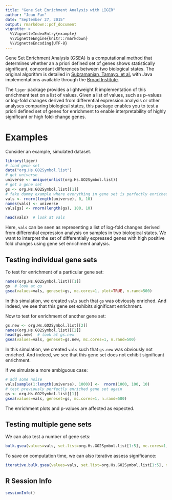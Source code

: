 ```yaml
---
title: "Gene Set Enrichment Analysis with LIGER"
author: "Jean Fan"
date: "September 27, 2015"
output: rmarkdown::pdf_document
vignette: >
  %\VignetteIndexEntry{example}
  %\VignetteEngine{knitr::rmarkdown}
  %\VignetteEncoding{UTF-8}
---
```


Gene Set Enrichment Analysis (GSEA) is a computational method that determines whether an a priori defined set of genes shows statistically significant, concordant differences between two biological states. The original algorithm is detailed in [Subramanian, Tamayo, et al.](http://www.pnas.org/content/102/43/15545.full.pdf) with Java implementations available through the [Broad Institute](http://www.broadinstitute.org/gsea/index.jsp). 

The `liger` package provides a lightweight R implementation of this enrichment test on a list of values. Given a list of values, such as p-values or log-fold changes derived from differential expression analysis or other analyses comparing biological states, this package enables you to test a priori defined set of genes for enrichment to enable interpretability of highly significant or high fold-change genes. 

# Examples

Consider an example, simulated dataset.

```r
library(liger)
# load gene set
data("org.Hs.GO2Symbol.list")  
# get universe
universe <- unique(unlist(org.Hs.GO2Symbol.list))
# get a gene set
gs <- org.Hs.GO2Symbol.list[[1]]
# fake dummy example where everything in gene set is perfectly enriched
vals <- rnorm(length(universe), 0, 10)
names(vals) <- universe
vals[gs] <- rnorm(length(gs), 100, 10)

head(vals)  # look at vals
```

Here, `vals` can be seen as representing a list of log-fold changes derived from differential expression analysis on samples in two biological states. We want to interpret the set of differentially expressed genes with high positive fold changes using gene set enrichment analysis.

## Testing individual gene sets

To test for enrichment of a particular gene set:

```r
names(org.Hs.GO2Symbol.list)[[1]]
gs  # look at gs
gsea(values=vals, geneset=gs, mc.cores=1, plot=TRUE, n.rand=500)
```

In this simulation, we created `vals` such that `gs` was obviously enriched. And indeed, we see that this gene set exhibits significant enrichment.

Now to test for enrichment of another gene set:

```r
gs.new <- org.Hs.GO2Symbol.list[[2]]
names(org.Hs.GO2Symbol.list)[[2]]
head(gs.new)  # look at gs.new
gsea(values=vals, geneset=gs.new, mc.cores=1, n.rand=500)
```

In this simulation, we created `vals` such that `gs.new` was obviously not enriched. And indeed, we see that this gene set does not exhibit significant enrichment.

If we simulate a more ambiguous case:
```r
# add some noise
vals[sample(1:length(universe), 1000)] <-  rnorm(1000, 100, 10)
# test previously perfectly enriched gene set again
gs <- org.Hs.GO2Symbol.list[[1]]
gsea(values=vals, geneset=gs, mc.cores=1, n.rand=500)
```
The enrichment plots and p-values are affected as expected.

## Testing multiple gene sets

We can also test a number of gene sets:

```r
bulk.gsea(values=vals, set.list=org.Hs.GO2Symbol.list[1:5], mc.cores=1, n.rand=500)
```

To save on computation time, we can also iterative assess significance:
```r
iterative.bulk.gsea(values=vals, set.list=org.Hs.GO2Symbol.list[1:5], mc.cores=1, n.rand=500)
```

##  R Session Info
```r
sessionInfo()
````